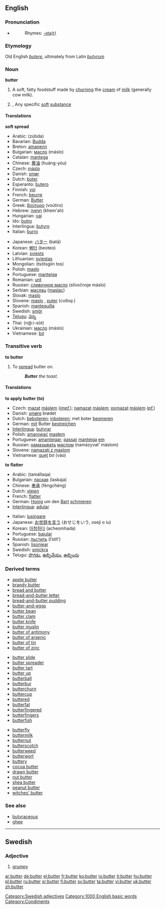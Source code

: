 {{wikipedia}}
==English==
===Pronunciation===
*{{IPA|/ˈbʌ.tɝ/}}
*:{{audio|en-us-butter.ogg|Audio (US)}}
*:Rhymes: [[Rhymes:English:-ʌtə(r)|-ʌtə(r)]]
===Etymology===
Old English ''[[butere]]'', ultimately from Latin ''[[butyrum]]''
===Noun===
'''butter'''

# {{uncountable}} A soft, fatty foodstuff made by [[churn]]ing the [[cream]] of [[milk]] (generally cow milk).
#{{obsolete}},{{chemistry}} Any specific [[soft]] [[substance]]

====Translations====
'''soft spread'''
{{top}}
*Arabic: {{ARchar|[[زبدة]]}} (zúbda) {{f}}
*Bavarian: [[Budda]] {{m}}
*Breton: [[amanenn]] {{m}}
*Bulgarian: [[масло#Bulgarian|масло]] (máslo) {{n}}
*Catalan: [[mantega]] {{f}}
*Chinese: [[黄油]] (huáng-yóu)
*Czech: [[máslo]]  {{n}}
*Danish: [[smør]]
*Dutch: [[boter]] {{f}}
*Esperanto: [[butero]]
*Finnish: [[voi]]
*French: [[beurre]] {{m}}
*German: [[Butter]] {{f}}
*Greek: [[βούτυρο]] (voútiro) {{n}}
*Hebrew: [[חמאה|חֶמְאָה]] (khem'ah) {{f}}
*Hungarian: [[vaj]]
*Ido: [[butro]]
*Interlingua: [[butyro]]
*Italian: [[burro]] {{m}}
{{mid}}
*Japanese: [[バター]] (batā)
*Korean: [[뻐터]] (beoteo)
*Latvian: [[sviests]] {{m}}
*Lithuanian: [[sviestas]] {{m}}
*Mongolian: {{RUchar|[[цөцгийн тос]]}} (tsötsgiin tos)
*Polish: [[masło]] {{n}}
*Portuguese: [[manteiga]] {{f}}
*Romanian: [[unt]] {{n}}
*Russian: [[сливочное масло]] (slívočnoje máslo) {{n}}
*Serbian: [[маслац]] ([[maslac]]) {{m}}
*Slovak: [[maslo]] {{n}}
*Slovene: [[maslo]] {{n}}, [[puter]] {{m}} (''colloq.'')
*Spanish: [[mantequilla]] {{f}}
*Swedish: [[smör]] {{n}}
*[[Telugu]]: [[వెన్న]]
*Thai: {{THchar|[[เนย]]}} (n@:i-sòt)
*Ukrainian: [[масло#Ukrainian|масло]] (máslo) {{n}}
*Vietnamese: [[bơ]]
{{bottom}}

===Transitive verb===
'''to butter'''

# To [[spread]] butter on.
#: '''''Butter''' the toast.''

====Translations====
'''to apply butter (to)'''
*Czech: [[mazat]] [[máslo|máslem]] (''[[impf.]]''); [[namazat]] [[máslo|máslem]]; [[pomazat]] [[máslo|máslem]] (''[[pf.]]'')
*Danish: [[smøre]] brødet
*Dutch: [[beboteren]]; [[inboteren]]; met boter [[besmeren]]
*German: [[mit]] Butter [[bestreichen]]
*[[Interlingua]]: [[butyrar]]
*Polish: [[smarować]] [[masłem]]
*Portuguese: [[amanteigar]]; [[passar]] [[manteiga]] [[em]]
*Russian: [[намазывать]] [[масло|маслом]] (namázyvat’ máslom)
*Slovene: [[namazati z maslom]]
*Vietnamese: [[quẹt]] bơ (vào)

'''to flatter'''
{{top}}
*Arabic: {{ARchar|[[تملق]]}} (tamállaqa)
*Bulgarian: [[лаская]] (laskaja)
*Chinese: [[奉承]] (fèngchéng)
*Dutch: [[vleien]]
*French: [[flatter]]
*German: [[Honig]] um den [[Bart]] [[schmieren]]
*[[Interlingua]]: [[adular]]
{{mid}}
*Italian: [[lusingare]]
*Japanese: [[お世辞を言う]] (おせじをいう, oseji o iu)
*Korean: [[아첨하다]] (acheomhada)
*Portuguese: [[bajular]]
*Russian: [[льстить]] (l’stít’)
*Spanish: [[lisonjear]]
*Swedish: [[smickra]]
*Telugu: [[పొగడు]], [[ఉబ్బివేయు]], [[ఉబ్బించు]]
{{bottom}}

===Derived terms===
{{top3}}
*[[apple butter]]
*[[brandy butter]]
*[[bread and butter]]
*[[bread-and-butter letter]]
*[[bread-and-butter pudding]]
*[[butter-and-eggs]]
*[[butter bean]]
*[[butter clam]]
*[[butter knife]]
*[[butter muslin]]
*[[butter of antimony]]
*[[butter of arsenic]]
*[[butter of tin]]
*[[butter of zinc]]
{{mid3}}
*[[butter slide]]
*[[butter spreader]]
*[[butter tart]]
*[[butter up]]
*[[butterball]]
*[[butterbur]]
*[[butterchurn]]
*[[buttercup]]
*[[buttered]]
*[[butterfat]]
*[[butterfingered]]
*[[butterfingers]]
*[[butterfish]]
{{mid3}}
*[[butterfly]]
*[[buttermilk]]
*[[butternut]]
*[[butterscotch]]
*[[butterweed]]
*[[butterwort]]
*[[buttery]]
*[[cocoa butter]]
*[[drawn butter]]
*[[nut butter]]
*[[shea butter]]
*[[peanut butter]]
*[[witches' butter]]
{{bottom}}

===See also===
*[[butyraceous]]
*[[ghee]]


----
==Swedish==
===Adjective===
{{sv-adj-reg|3=buttr}}
#[[grumpy]]

[[Category:Swedish adjectives]]
[[Category:1000 English basic words]]
[[Category:Condiments]]

[[ar:butter]]
[[de:butter]]
[[el:butter]]
[[fr:butter]]
[[ko:butter]]
[[io:butter]]
[[it:butter]]
[[hu:butter]]
[[pl:butter]]
[[ru:butter]]
[[sr:butter]]
[[fi:butter]]
[[sv:butter]]
[[ta:butter]]
[[vi:butter]]
[[uk:butter]]
[[zh:butter]]
